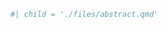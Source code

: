 <!-- Information for title page -->
\author{Timothy Ruel}
\title{A Bayesian Approximation to the Integrated Likelihood Function with Applications in Meta-Analysis}
\degree{DOCTOR OF PHILOSOPHY}
\field{Statistics} 
\graduationmonth{September}
\graduationyear{2023}

\abstract	

```r
#| child = './files/abstract.qmd'
```

\renewcommand\contentsname{Table of Contents}
\hypersetup{linkcolor=black}
\tableofcontents		 
		